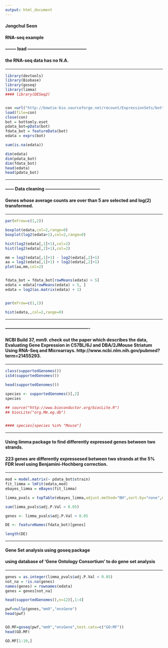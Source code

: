 ```yaml
---
output: html_document
---
```

#### Jongchul Seon

#### RNA-seq example 


#### -------- load -----------------------------------------
#### the RNA-seq data has no N.A.

--------

```r
library(devtools)
library(Biobase)
library(goseq)
library(limma)
#### library(DESeq2)


con =url("http://bowtie-bio.sourceforge.net/recount/ExpressionSets/bottomly_eset.RData")
load(file=con)
close(con)
bot = bottomly.eset
pdata_bot=pData(bot)
fdata_bot = featureData(bot)
edata = exprs(bot)

sum(is.na(edata))

dim(edata)
dim(pdata_bot)
dim(fdata_bot)
head(edata)
head(pdata_bot)

```


--------

#### ------ Data cleaning --------------------------------------
#### Genes whose average counts are over than 5 are selected and log(2) transformed.

--------

```r

par(mfrow=c(1,2))

boxplot(edata,col=2,range=0)
boxplot(log2(edata+1),col=2,range=0)

hist(log2(edata[,1]+1),col=2)
hist(log2(edata[,2]+1),col=2)

mm = log2(edata[,1]+1) - log2(edata[,2]+1)
aa = log2(edata[,1]+1) + log2(edata[,2]+1)
plot(aa,mm,col=2)


fdata_bot = fdata_bot[rowMeans(edata) > 5]
edata = edata[rowMeans(edata) > 5, ]
edata = log2(as.matrix(edata) + 1)


par(mfrow=c(1,1))

hist(edata,,col=2,range=0)
```

--------

#### ----------------------------------------------------------
#### NCBI Build 37, mm9. check out the paper which describes the data, Evaluating Gene Expression in C57BL/6J and DBA/2JMouse Striatum Using RNA-Seq and Microarrays.  http://www.ncbi.nlm.nih.gov/pubmed?term=21455293. 

--------

```r

class(supportedGenomes())
isS4(supportedGenomes())

head(supportedGenomes())

species <- supportedGenomes()[,2]
species

## source("http://www.bioconductor.org/biocLite.R")
## biocLite("org.Mm.eg.db")


#### species[species %in% "Mouse"]


```


--------

#### Using limma package to find differently expressed genes between two strands. 
#### 223 genes are differently expressesed between two strands at the 5% FDR level using Benjamini-Hochberg correction.

--------

```r

mod = model.matrix(~ pdata_bot$strain)
fit_limma = lmFit(edata,mod)
ebayes_limma = eBayes(fit_limma)

limma_pvals = topTable(ebayes_limma,adjust.method="BH",sort.by="none",number=dim(edata)[1])

sum(limma_pvals$adj.P.Val < 0.05)

genes <- limma_pvals$adj.P.Val < 0.05

DE <- featureNames(fdata_bot)[genes]

length(DE)

```



--------

#### Gene Set analysis using goseq package
#### using database of 'Gene Ontology Consortium' to do gene set analysis


--------

```r

genes = as.integer(limma_pvals$adj.P.Val < 0.05)
not_na = !is.na(genes)
names(genes) = rownames(edata)
genes = genes[not_na]

head(supportedGenomes(),n=12)[,1:4]

pwf=nullp(genes,"mm9","ensGene")
head(pwf)


GO.MF=goseq(pwf,"mm9","ensGene",test.cats=c("GO:MF"))
head(GO.MF)

GO.MF[1:10,]

```

